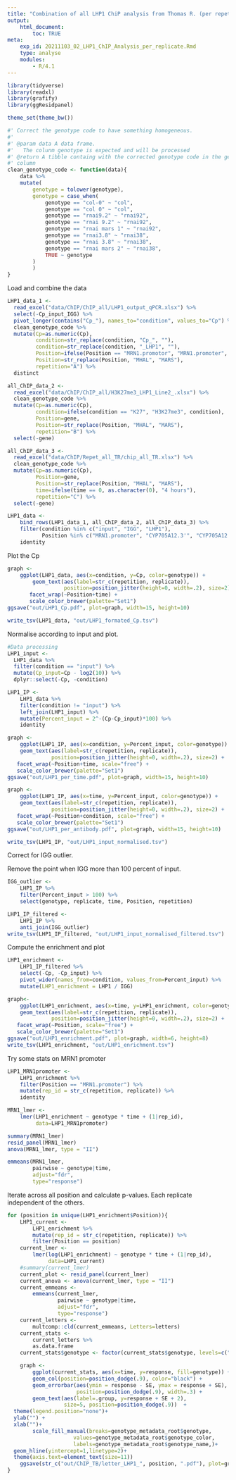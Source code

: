 ```yaml
---
title: "Combination of all LHP1 ChiP analysis from Thomas R. (per repetition and replicate)"
output:
    html_document:
        toc: TRUE
meta:
    exp_id: 20211103_02_LHP1_ChIP_Analysis_per_replicate.Rmd
    type: analyse
    modules:
        - R/4.1
---
```


```r

library(tidyverse)
library(readxl)
library(grafify)
library(ggResidpanel)

theme_set(theme_bw())

#' Correct the genotype code to have something homogeneous.
#' 
#' @param data A data frame.
#'   The colunm genotype is expected and will be processed
#' @return A tibble containg with the corrected genotype code in the genotype
#' column
clean_genotype_code <- function(data){
    data %>%
    mutate(
        genotype = tolower(genotype),
        genotype = case_when(
            genotype == "col-0" ~ "col",
            genotype == "col 0" ~ "col",
            genotype == "rnai9.2" ~ "rnai92",
            genotype == "rnai 9.2" ~ "rnai92",
            genotype == "rnai mars 1" ~ "rnai92",
            genotype == "rnai3.8" ~ "rnai38",
            genotype == "rnai 3.8" ~ "rnai38",
            genotype == "rnai mars 2" ~ "rnai38",
            TRUE ~ genotype
        )
        )
}

```

Load and combine the data

```r
LHP1_data_1 <- 
  read_excel("data/ChIP/ChIP_all/LHP1_output_qPCR.xlsx") %>%
  select(-Cp_input_IGG) %>%
  pivot_longer(contains("Cp_"), names_to="condition", values_to="Cp") %>%
  clean_genotype_code %>%
  mutate(Cp=as.numeric(Cp),
         condition=str_replace(condition, "Cp_", ""),
         condition=str_replace(condition, "_LHP1", ""),
         Position=ifelse(Position == "MRN1.promotor", "MRN1.promoter", Position),
         Position=str_replace(Position, "MHAL", "MARS"),
         repetition="A") %>%
  distinct

all_ChIP_data_2 <- 
  read_excel("data/ChIP/ChIP_all/H3K27me3_LHP1_Line2_.xlsx") %>%
  clean_genotype_code %>%
  mutate(Cp=as.numeric(Cp),
         condition=ifelse(condition == "K27", "H3K27me3", condition),
         Position=gene,
         Position=str_replace(Position, "MHAL", "MARS"),
         repetition="B") %>%
  select(-gene)

all_ChIP_data_3 <- 
  read_excel("data/ChIP/Repet_all_TR/chip_all_TR.xlsx") %>%
  clean_genotype_code %>%
  mutate(Cp=as.numeric(Cp),
         Position=gene,
         Position=str_replace(Position, "MHAL", "MARS"),
         time=ifelse(time == 0, as.character(0), "4 hours"),
         repetition="C") %>%
  select(-gene)

LHP1_data <-
    bind_rows(LHP1_data_1, all_ChIP_data_2, all_ChIP_data_3) %>%
    filter(condition %in% c("input", "IGG", "LHP1"),
           Position %in% c("MRN1.promoter", "CYP705A12.3'", "CYP705A12.5'", "CYP71A16.3'", "CYP71A16.5'", "intergenic1", "intergenic2", "MARS.5'", "MARS.3'", "MRN1.5'", "MRN1.3'")) %>%
    identity

```

Plot the Cp


```r

graph <- 
    ggplot(LHP1_data, aes(x=condition, y=Cp, color=genotype)) +
        geom_text(aes(label=str_c(repetition, replicate)),
                  position=position_jitter(height=0, width=.2), size=2) +
       facet_wrap(~Position+time) +
       scale_color_brewer(palette="Set1")
ggsave("out/LHP1_Cp.pdf", plot=graph, width=15, height=10)

write_tsv(LHP1_data, "out/LHP1_formated_Cp.tsv")

```

Normalise according to input and plot.

```r

#Data processing
LHP1_input <-
  LHP1_data %>% 
  filter(condition == "input") %>%
  mutate(Cp_input=Cp - log2(10)) %>%
  dplyr::select(-Cp, -condition)

LHP1_IP <-
    LHP1_data %>% 
    filter(condition != "input") %>%
    left_join(LHP1_input) %>%
    mutate(Percent_input = 2^-(Cp-Cp_input)*100) %>%
    identity

graph <- 
    ggplot(LHP1_IP, aes(x=condition, y=Percent_input, color=genotype)) +
    geom_text(aes(label=str_c(repetition, replicate)),
              position=position_jitter(height=0, width=.2), size=2) +
   facet_wrap(~Position+time, scale="free") +
   scale_color_brewer(palette="Set1")
ggsave("out/LHP1_per_time.pdf", plot=graph, width=15, height=10)

graph <- 
    ggplot(LHP1_IP, aes(x=time, y=Percent_input, color=genotype)) +
    geom_text(aes(label=str_c(repetition, replicate)),
              position=position_jitter(height=0, width=.2), size=2) +
   facet_wrap(~Position+condition, scale="free") +
   scale_color_brewer(palette="Set1")
ggsave("out/LHP1_per_antibody.pdf", plot=graph, width=15, height=10)

write_tsv(LHP1_IP, "out/LHP1_input_normalised.tsv")
```
Correct for IGG outlier.

Remove the point when IGG more than 100 percent of input.

```r
IGG_outlier <-
    LHP1_IP %>%
    filter(Percent_input > 100) %>%
    select(genotype, replicate, time, Position, repetition)

LHP1_IP_filtered <-
    LHP1_IP %>%
    anti_join(IGG_outlier)
write_tsv(LHP1_IP_filtered, "out/LHP1_input_normalised_filtered.tsv")
```


Compute the enrichment and plot

```r

LHP1_enrichment <-
    LHP1_IP_filtered %>%
    select(-Cp, -Cp_input) %>%
    pivot_wider(names_from=condition, values_from=Percent_input) %>%
    mutate(LHP1_enrichment = LHP1 / IGG)

graph<- 
    ggplot(LHP1_enrichment, aes(x=time, y=LHP1_enrichment, color=genotype)) +
    geom_text(aes(label=str_c(repetition, replicate)),
              position=position_jitter(height=0, width=.2), size=2) +
   facet_wrap(~Position, scale="free") +
   scale_color_brewer(palette="Set1")
ggsave("out/LHP1_enrichment.pdf", plot=graph, width=6, height=8)
write_tsv(LHP1_enrichment, "out/LHP1_enrichment.tsv")

```
Try some stats on MRN1 promoter

```r
LHP1_MRN1promoter <-
    LHP1_enrichment %>%
    filter(Position == "MRN1.promoter") %>%
    mutate(rep_id = str_c(repetition, replicate)) %>%
    identity

MRN1_lmer <-
    lmer(LHP1_enrichment ~ genotype * time + (1|rep_id),
         data=LHP1_MRN1promoter)

summary(MRN1_lmer)
resid_panel(MRN1_lmer)
anova(MRN1_lmer, type = "II")

emmeans(MRN1_lmer,
        pairwise ~ genotype|time,
        adjust="fdr",
        type="response")

```

Iterate across all position and calculate p-values.
Each replicate independent of the others.

```r
for (position in unique(LHP1_enrichment$Position)){
    LHP1_current <-
        LHP1_enrichment %>%
        mutate(rep_id = str_c(repetition, replicate)) %>%
        filter(Position == position)
    current_lmer <-
        lmer(log(LHP1_enrichment) ~ genotype * time + (1|rep_id),
             data=LHP1_current)
    #summary(current_lmer)
    current_plot <- resid_panel(current_lmer)
    current_anova <- anova(current_lmer, type = "II")
    current_emmeans <-
        emmeans(current_lmer,
                pairwise ~ genotype|time,
                adjust="fdr",
                type="response")
    current_letters <-
        multcomp::cld(current_emmeans, Letters=letters)
    current_stats <-
        current_letters %>%
        as.data.frame
    current_stats$genotype <- factor(current_stats$genotype, levels=c("col", "rnai92", "rnai38"))

    graph <-
        ggplot(current_stats, aes(x=time, y=response, fill=genotype)) +
        geom_col(position=position_dodge(.9), color="black") +
        geom_errorbar(aes(ymin = response - SE, ymax = response + SE),
                      position=position_dodge(.9), width=.3) +
        geom_text(aes(label=.group, y=response + SE + 2),
                  size=5, position=position_dodge(.9))  +
  theme(legend.position="none")+
  ylab("") +
  xlab("")+
        scale_fill_manual(breaks=genotype_metadata_root$genotype,
                     values=genotype_metadata_root$genotype_color,
                     labels=genotype_metadata_root$genotype_name,)+
  geom_hline(yintercept=1,linetype=2)+
  theme(axis.text=element_text(size=11))
    ggsave(str_c("out/ChIP_TB/letter_LHP1_", position, ".pdf"), plot=graph, width=2, height=3)
}


```
